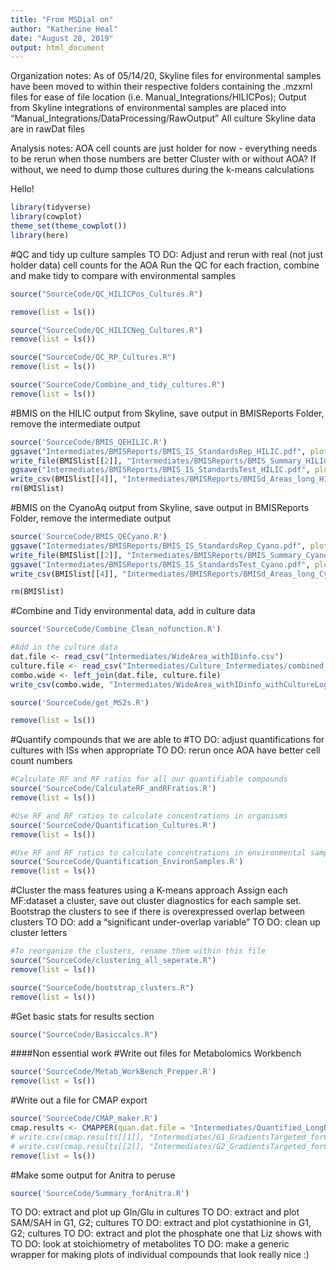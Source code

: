 ```yaml
---
title: "From MSDial on"
author: "Katherine Heal"
date: "August 28, 2019"
output: html_document
---
```

Organization notes:
As of 05/14/20, Skyline files for environmental samples have been moved to within their respective folders containing the .mzxml files for ease of file location (i.e. Manual_Integrations/HILICPos); Output from Skyline integrations of environmental samples are placed into "Manual_Integrations/DataProcessing/RawOutput"
All culture Skyline data are in rawDat files

Analysis notes:
AOA cell counts are just holder for now - everything needs to be rerun when those numbers are better
Cluster with or without AOA?  If without, we need to dump those cultures during the k-means calculations

Hello!

```r
library(tidyverse)
library(cowplot)
theme_set(theme_cowplot())
library(here)
```

#QC and tidy up culture samples
TO DO: Adjust and rerun with real (not just holder data) cell counts for the AOA
Run the QC for each fraction, combine and make tidy to compare with environmental samples
```r
source("SourceCode/QC_HILICPos_Cultures.R")

remove(list = ls())

source("SourceCode/QC_HILICNeg_Cultures.R")
remove(list = ls())

source("SourceCode/QC_RP_Cultures.R")
remove(list = ls())

source("SourceCode/Combine_and_tidy_cultures.R")
remove(list = ls())
```

#BMIS on the HILIC output from Skyline, save output in BMISReports Folder, remove the intermediate output
```r
source('SourceCode/BMIS_QEHILIC.R')
ggsave("Intermediates/BMISReports/BMIS_IS_StandardsRep_HILIC.pdf", plot = BMISlist[[1]], device = "pdf", width = 10, height = 10, units = "in")
write_file(BMISlist[[2]], "Intermediates/BMISReports/BMIS_Summary_HILIC.txt")
ggsave("Intermediates/BMISReports/BMIS_IS_StandardsTest_HILIC.pdf", plot = BMISlist[[3]], device = "pdf", width = 10, height = 10, units = "in")
write_csv(BMISlist[[4]], "Intermediates/BMISReports/BMISd_Areas_long_HILIC.csv")
rm(BMISlist)
```


#BMIS on the CyanoAq output from Skyline, save output in BMISReports Folder, remove the intermediate output
```r
source('SourceCode/BMIS_QECyano.R')
ggsave("Intermediates/BMISReports/BMIS_IS_StandardsRep_Cyano.pdf", plot = BMISlist[[1]], device = "pdf", width = 10, height = 10, units = "in")
write_file(BMISlist[[2]], "Intermediates/BMISReports/BMIS_Summary_Cyano.txt")
ggsave("Intermediates/BMISReports/BMIS_IS_StandardsTest_Cyano.pdf", plot = BMISlist[[3]], device = "pdf", width = 10, height = 10, units = "in")
write_csv(BMISlist[[4]], "Intermediates/BMISReports/BMISd_Areas_long_Cyano.csv")

rm(BMISlist)
```

#Combine and Tidy environmental data, add in culture data
```r
source('SourceCode/Combine_Clean_nofunction.R')

#Add in the culture data
dat.file <- read_csv("Intermediates/WideArea_withIDinfo.csv")
culture.file <- read_csv("Intermediates/Culture_Intermediates/combined_wide_LogBioArea.csv")
combo.wide <- left_join(dat.file, culture.file)
write_csv(combo.wide, "Intermediates/WideArea_withIDinfo_withCultureLogBioArea.csv")

source('SourceCode/get_MS2s.R')

remove(list = ls())
```

#Quantify compounds that we are able to
#TO DO: adjust quantifications for cultures with ISs when appropriate
TO DO: rerun once AOA have better cell count numbers
```r
#Calculate RF and RF ratios for all our quantifiable compounds
source('SourceCode/CalculateRF_andRFratios.R')
remove(list = ls())

#Use RF and RF ratios to calculate concentrations in organisms
source('SourceCode/Quantification_Cultures.R')
remove(list = ls())

#Use RF and RF ratios to calculate concentrations in environmental samples 
source('SourceCode/Quantification_EnvironSamples.R')
remove(list = ls())
```

#Cluster the mass features using a K-means approach 
Assign each MF:dataset a cluster, save out cluster diagnostics for each sample set.  
Bootstrap the clusters to see if there is overexpressed overlap between clusters
TO DO: add a "significant under-overlap variable" 
TO DO: clean up cluster letters
```r
#To reorganize the clusters, rename them within this file
source("SourceCode/clustering_all_seperate.R") 
remove(list = ls())

source("SourceCode/bootstrap_clusters.R")
remove(list = ls())
```

#Get basic stats for results section
```r
source("SourceCode/Basiccalcs.R")
```


####Non essential work
#Write out files for Metabolomics Workbench
```r
source('SourceCode/Metab_WorkBench_Prepper.R')
remove(list = ls())
```

#Write out a file for CMAP export
```r
source('SourceCode/CMAP_maker.R')
cmap.results <- CMAPPER(quan.dat.file = "Intermediates/Quantified_LongDat.csv", metaG1.file = "MetaData/SampInfo_wMetaData_withUTC.csv")
# write.csv(cmap.results[[1]], "Intermediates/G1_GradientsTargeted_forCMAP.csv")
# write.csv(cmap.results[[2]], "Intermediates/G2_GradientsTargeted_forCMAP.csv")
remove(list = ls())
```

#Make some output for Anitra to peruse
```r
source('SourceCode/Summary_forAnitra.R')
```


TO DO: extract and plot up Gln/Glu in cultures
TO DO: extract and plot SAM/SAH in G1, G2; cultures
TO DO: extract and plot cystathionine in G1, G2; cultures
TO DO: extract and plot the phosphate one that Liz shows with 
TO DO: look at stoichiometry of metabolites
TO DO: make a generic wrapper for making plots of individual compounds that look really nice :)



